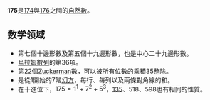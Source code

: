 {{Unreferenced|time=2020-05-24T10:01:10+00:00}}
{{noteTA|G1=Math}}
{{整数
| 质因数分解 = <math>5^2 \times 7</math>
| 罗马数字 = CLXXV
}}
'''175'''是[[174|174]]與[[176|176]]之間的[[自然数|自然數]]。

== 数学领域 ==
{{數字性質|use math=yes}}
* 第七個十邊形數及第五個十九邊形數，也是中心二十九邊形數。
* [[烏拉姆數列|烏拉姆數列]]的第36項。
* 第22個[[Zuckerman數|Zuckerman數]]，可以被所有位數的乘積35整除。
* 是從1開始的7階[[幻方|幻方]]，每行、每列以及兩條對角線的和。
* 在十進位下，<math>175 = 1^1 + 7^2 + 5^3</math>，[[135|135]]、518、598也有相同的性質。

{{num-stub}}
